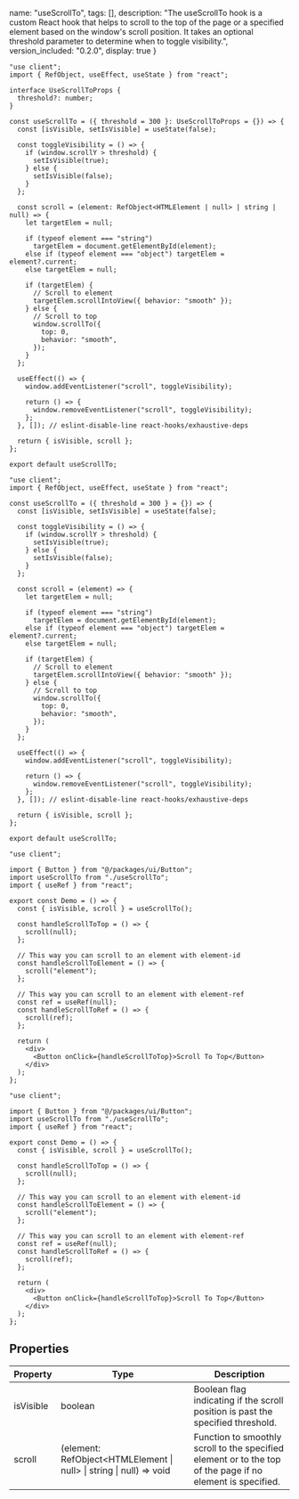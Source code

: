 
  name: "useScrollTo",
  tags: [],
  description: "The useScrollTo hook is a custom React hook that helps to scroll to the top of the page or a specified element based on the window's scroll position. It takes an optional threshold parameter to determine when to toggle visibility.",
  version_included: "0.2.0",
  display: true
}

<Wrapper>

<ImportsWrapper>

</ImportsWrapper>

<CodeBlock> 

```tsx|useScrollTo
"use client";
import { RefObject, useEffect, useState } from "react";

interface UseScrollToProps {
  threshold?: number;
}

const useScrollTo = ({ threshold = 300 }: UseScrollToProps = {}) => {
  const [isVisible, setIsVisible] = useState(false);

  const toggleVisibility = () => {
    if (window.scrollY > threshold) {
      setIsVisible(true);
    } else {
      setIsVisible(false);
    }
  };

  const scroll = (element: RefObject<HTMLElement | null> | string | null) => {
    let targetElem = null;

    if (typeof element === "string")
      targetElem = document.getElementById(element);
    else if (typeof element === "object") targetElem = element?.current;
    else targetElem = null;

    if (targetElem) {
      // Scroll to element
      targetElem.scrollIntoView({ behavior: "smooth" });
    } else {
      // Scroll to top
      window.scrollTo({
        top: 0,
        behavior: "smooth",
      });
    }
  };

  useEffect(() => {
    window.addEventListener("scroll", toggleVisibility);

    return () => {
      window.removeEventListener("scroll", toggleVisibility);
    };
  }, []); // eslint-disable-line react-hooks/exhaustive-deps

  return { isVisible, scroll };
};

export default useScrollTo;
```

```jsx|useScrollTo
"use client";
import { RefObject, useEffect, useState } from "react";

const useScrollTo = ({ threshold = 300 } = {}) => {
  const [isVisible, setIsVisible] = useState(false);

  const toggleVisibility = () => {
    if (window.scrollY > threshold) {
      setIsVisible(true);
    } else {
      setIsVisible(false);
    }
  };

  const scroll = (element) => {
    let targetElem = null;

    if (typeof element === "string")
      targetElem = document.getElementById(element);
    else if (typeof element === "object") targetElem = element?.current;
    else targetElem = null;

    if (targetElem) {
      // Scroll to element
      targetElem.scrollIntoView({ behavior: "smooth" });
    } else {
      // Scroll to top
      window.scrollTo({
        top: 0,
        behavior: "smooth",
      });
    }
  };

  useEffect(() => {
    window.addEventListener("scroll", toggleVisibility);

    return () => {
      window.removeEventListener("scroll", toggleVisibility);
    };
  }, []); // eslint-disable-line react-hooks/exhaustive-deps

  return { isVisible, scroll };
};

export default useScrollTo;
```

```tsx|Implementation
"use client";

import { Button } from "@/packages/ui/Button";
import useScrollTo from "./useScrollTo";
import { useRef } from "react";

export const Demo = () => {
  const { isVisible, scroll } = useScrollTo();

  const handleScrollToTop = () => {
    scroll(null);
  };

  // This way you can scroll to an element with element-id
  const handleScrollToElement = () => {
    scroll("element");
  };

  // This way you can scroll to an element with element-ref
  const ref = useRef(null);
  const handleScrollToRef = () => {
    scroll(ref);
  };

  return (
    <div>
      <Button onClick={handleScrollToTop}>Scroll To Top</Button>
    </div>
  );
};
```
```jsx|Implementation
"use client";

import { Button } from "@/packages/ui/Button";
import useScrollTo from "./useScrollTo";
import { useRef } from "react";

export const Demo = () => {
  const { isVisible, scroll } = useScrollTo();

  const handleScrollToTop = () => {
    scroll(null);
  };

  // This way you can scroll to an element with element-id
  const handleScrollToElement = () => {
    scroll("element");
  };

  // This way you can scroll to an element with element-ref
  const ref = useRef(null);
  const handleScrollToRef = () => {
    scroll(ref);
  };

  return (
    <div>
      <Button onClick={handleScrollToTop}>Scroll To Top</Button>
    </div>
  );
};
```
</CodeBlock>

## Properties

| Property | Type | Description |
| --- | --- | --- |
| isVisible | boolean | Boolean flag indicating if the scroll position is past the specified threshold. |
| scroll | (element: RefObject\<HTMLElement \| null> \| string \| null) => void | Function to smoothly scroll to the specified element or to the top of the page if no element is specified. |


<Display>
    <Demo/>
</Display>
</Wrapper>